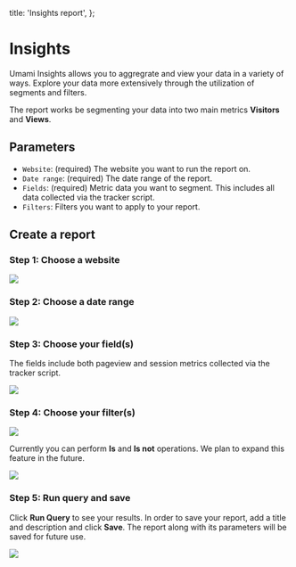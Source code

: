   title: 'Insights report',
};

# Insights

Umami Insights allows you to aggregrate and view your data in a variety of ways.
Explore your data more extensively through the utilization of segments and filters.

The report works be segmenting your data into two main metrics **Visitors** and **Views**.

## Parameters

- `Website`: (required) The website you want to run the report on.
- `Date range`: (required) The date range of the report.
- `Fields`: (required) Metric data you want to segment. This includes all data collected via the tracker script.
- `Filters`: Filters you want to apply to your report.

## Create a report

### Step 1: Choose a website

<img src="/images/v2/insights-website.png" />

### Step 2: Choose a date range

<img src="/images/v2/insights-date-range.png" />

### Step 3: Choose your field(s)

The fields include both pageview and session metrics collected via the tracker script.

<img src="/images/v2/insights-fields.png" />

### Step 4: Choose your filter(s)

<img src="/images/v2/insights-filter.png" />

Currently you can perform **Is** and **Is not** operations. We plan to expand this feature in the future.

<img src="/images/v2/insights-filter-form.png" />

### Step 5: Run query and save

Click **Run Query** to see your results. In order to save your report, add a title and description and click **Save**.
The report along with its parameters will be saved for future use.

<img src="/images/v2/insights-details.png" />
